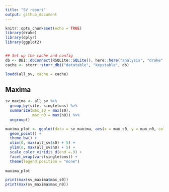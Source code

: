 ```yaml
---
title: "SV report"
output: github_document
---
```


```r
knitr::opts_chunk$set(echo = TRUE)
library(drake)
library(dplyr)
library(ggplot2)


## Set up the cache and config
db <- DBI::dbConnect(RSQLite::SQLite(), here::here("analysis", "drake", "drake-cache-bbs.sqlite"))
cache <- storr::storr_dbi("datatable", "keystable", db)

loadd(all_sv, cache = cache)
```

## Maxima

```r

sv_maxima <- all_sv %>%
  group_by(site, singletons) %>%
  summarize(max_s0 = max(s0),
            max_n0 = max(n0)) %>%
  ungroup()

maxima_plot <- ggplot(data = sv_maxima, aes(x = max_s0, y = max_n0, color = site)) + 
  geom_point() +
  theme_bw() + 
  xlim(0, max(all_sv$s0) + 5) +
  ylim(0, max(all_sv$n0) + 5) +
  scale_color_viridis_d(end =.9) +
  facet_wrap(vars(singletons)) +
  theme(legend.position = "none")
  
maxima_plot

print(max(sv_maxima$max_s0))
print(max(sv_maxima$max_n0))
```
